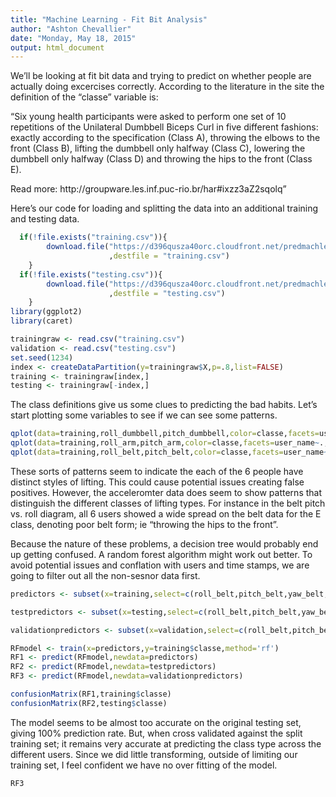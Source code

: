 ```yaml
---
title: "Machine Learning - Fit Bit Analysis"
author: "Ashton Chevallier"
date: "Monday, May 18, 2015"
output: html_document
---
```


We'll be looking at fit bit data and trying to predict on whether people are actually doing excercises correctly. According to the literature in the site the definition of the "classe" variable is:

"Six young health participants were asked to perform one set of 10 repetitions of the Unilateral Dumbbell Biceps Curl in five different fashions: exactly according to the specification (Class A), throwing the elbows to the front (Class B), lifting the dumbbell only halfway (Class C), lowering the dumbbell only halfway (Class D) and throwing the hips to the front (Class E).

Read more: http://groupware.les.inf.puc-rio.br/har#ixzz3aZ2sqolq"

Here's our code for loading and splitting the data into an additional training and testing data.
```r
  if(!file.exists("training.csv")){
        download.file("https://d396qusza40orc.cloudfront.net/predmachlearn/pml-training.csv"
                      ,destfile = "training.csv")
    }
  if(!file.exists("testing.csv")){
        download.file("https://d396qusza40orc.cloudfront.net/predmachlearn/pml-testing.csv"
                      ,destfile = "testing.csv")
    }
library(ggplot2)
library(caret)  

trainingraw <- read.csv("training.csv")
validation <- read.csv("testing.csv")
set.seed(1234)
index <- createDataPartition(y=trainingraw$X,p=.8,list=FALSE)
training <- trainingraw[index,]
testing <- trainingraw[-index,]

```
The class definitions give us some clues to predicting the bad habits. Let's start plotting some variables to see if we can see some patterns.

```r
qplot(data=training,roll_dumbbell,pitch_dumbbell,color=classe,facets=user_name~.,main='Roll vs. Pitch Dumbell')
qplot(data=training,roll_arm,pitch_arm,color=classe,facets=user_name~.,main='Roll vs. Pitch Arm')
qplot(data=training,roll_belt,pitch_belt,color=classe,facets=user_name~.,main='Roll vs. Pitch Belt')
```

These sorts of patterns seem to indicate the each of the 6 people have distinct styles of lifting. This could cause potential issues creating false positives. However, the acceleromter data does seem to show patterns that distinguish the different classes of lifting types. For instance in the belt pitch vs. roll diagram, all 6 users showed a wide spread on the belt data for the E class, denoting poor belt form; ie "throwing the hips to the front".

Because the nature of these problems, a decision tree would probably end up getting confused. A random forest algorithm might work out better. To avoid potential issues and conflation with users and time stamps, we are going to filter out all the non-sesnor data first.

```r
predictors <- subset(x=training,select=c(roll_belt,pitch_belt,yaw_belt,total_accel_belt,roll_arm,pitch_arm,yaw_arm,total_accel_arm,pitch_dumbbell,roll_dumbbell,yaw_dumbbell,total_accel_dumbbell))

testpredictors <- subset(x=testing,select=c(roll_belt,pitch_belt,yaw_belt,total_accel_belt,roll_arm,pitch_arm,yaw_arm,total_accel_arm,pitch_dumbbell,roll_dumbbell,yaw_dumbbell,total_accel_dumbbell))

validationpredictors <- subset(x=validation,select=c(roll_belt,pitch_belt,yaw_belt,total_accel_belt,roll_arm,pitch_arm,yaw_arm,total_accel_arm,pitch_dumbbell,roll_dumbbell,yaw_dumbbell,total_accel_dumbbell))

RFmodel <- train(x=predictors,y=training$classe,method='rf')
RF1 <- predict(RFmodel,newdata=predictors)
RF2 <- predict(RFmodel,newdata=testpredictors)
RF3 <- predict(RFmodel,newdata=validationpredictors)

confusionMatrix(RF1,training$classe)
confusionMatrix(RF2,testing$classe)
```

The model seems to be almost too accurate on the original testing set, giving 100% prediction rate. But, when cross validated against the split training set; it remains very accurate at predicting the class type across the different users. Since we did little transforming, outside of limiting our training set, I feel confident we have no over fitting of the model.

```r
RF3
```
